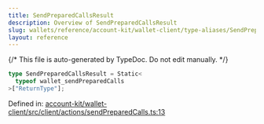 ```yaml
---
title: SendPreparedCallsResult
description: Overview of SendPreparedCallsResult
slug: wallets/reference/account-kit/wallet-client/type-aliases/SendPreparedCallsResult
layout: reference
---
```


{/* This file is auto-generated by TypeDoc. Do not edit manually. */}

```ts
type SendPreparedCallsResult = Static<
  typeof wallet_sendPreparedCalls
>["ReturnType"];
```

Defined in: [account-kit/wallet-client/src/client/actions/sendPreparedCalls.ts:13](https://github.com/alchemyplatform/aa-sdk/blob/dc58c113ff1eeb06d4b3f76c505cbbaad47db8fc/account-kit/wallet-client/src/client/actions/sendPreparedCalls.ts#L13)

